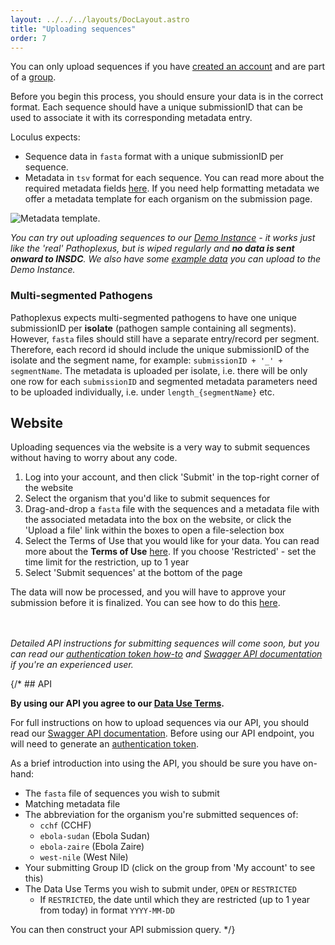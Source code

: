 ---
layout: ../../../layouts/DocLayout.astro
title: "Uploading sequences"
order: 7
---

You can only upload sequences if you have [created an account](create_account) and are part of a [group](create_group).

Before you begin this process, you should ensure your data is in the correct format. Each sequence should have a unique submissionID that can be used to associate it with its corresponding metadata entry.

Loculus expects:

- Sequence data in `fasta` format with a unique submissionID per sequence.
- Metadata in `tsv` format for each sequence. You can read more about the required metadata fields [here](../concepts/metadataformat). If you need help formatting metadata we offer a metadata template for each organism on the submission page.

![Metadata template.](../../../images/MetadataTemplate.png)

_You can try out uploading sequences to our [Demo Instance](https://demo.pathoplexus.org/) - it works just like the 'real' Pathoplexus, but is wiped regularly and **no data is sent onward to INSDC**. We also have some [example data](https://github.com/pathoplexus/example_data) you can upload to the Demo Instance._


### Multi-segmented Pathogens

Pathoplexus expects multi-segmented pathogens to have one unique submissionID per **isolate** (pathogen sample containing all segments). However, `fasta` files should still have a separate entry/record per segment. Therefore, each record id should include the unique submissionID of the isolate and the segment name, for example: `submissionID + '_' + segmentName`. The metadata is uploaded per isolate, i.e. there will be only one row for each `submissionID` and segmented metadata parameters need to be uploaded individually, i.e. under `length_{segmentName}` etc.

## Website

Uploading sequences via the website is a very way to submit sequences without having to worry about any code.

1. Log into your account, and then click 'Submit' in the top-right corner of the website
2. Select the organism that you'd like to submit sequences for
3. Drag-and-drop a `fasta` file with the sequences and a metadata file with the associated metadata into the box on the website, or click the 'Upload a file' link within the boxes to open a file-selection box
4. Select the Terms of Use that you would like for your data. You can read more about the **Terms of Use** [here](/about/terms-of-use/data-use-terms). If you choose 'Restricted' - set the time limit for the restriction, up to 1 year
5. Select 'Submit sequences' at the bottom of the page

The data will now be processed, and you will have to approve your submission before it is finalized. You can see how to do this [here](approve_submissions).

<br></br>
_Detailed API instructions for submitting sequences will come soon, but you can read our [authentication token how-to](/docs/how-to/authentication_api) and [Swagger API documentation](/api_documentation) if you're an experienced user._

{/* ## API

**By using our API you agree to our [Data Use Terms](/about/terms-of-use/data-use-terms).**

For full instructions on how to upload sequences via our API, you should read our [Swagger API documentation](/api_documentation).
Before using our API endpoint, you will need to generate an [authentication token](/docs/how-to/authentication_api).

As a brief introduction into using the API, you should be sure you have on-hand:

- The `fasta` file of sequences you wish to submit
- Matching metadata file
- The abbreviation for the organism you're submitted sequences of:
  - `cchf` (CCHF)
  - `ebola-sudan` (Ebola Sudan)
  - `ebola-zaire` (Ebola Zaire)
  - `west-nile` (West Nile)
- Your submitting Group ID (click on the group from 'My account' to see this)
- The Data Use Terms you wish to submit under, `OPEN` or `RESTRICTED`
  - If `RESTRICTED`, the date until which they are restricted (up to 1 year from today) in format `YYYY-MM-DD`

You can then construct your API submission query. */}

